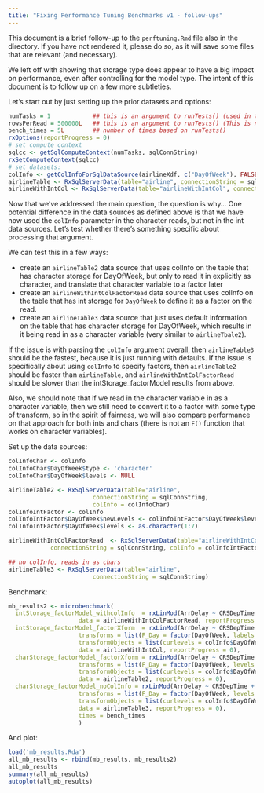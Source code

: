 ```yaml
---
title: "Fixing Performance Tuning Benchmarks v1 - follow-ups"
---
```


This document is a brief follow-up to the `perftuning.Rmd` file also in the directory. If you have not rendered
it, please do so, as it will save some files that are relevant (and necessary).

We left off with showing that storage type does appear to have a big impact on performance, even after
controlling for the model type. The intent of this document is to follow up on a few more subtleties.

Let's start out by just setting up the prior datasets and options:

```r
numTasks = 1            ## this is an argument to runTests() (used in the computeContext)
rowsPerRead = 500000L   ## this is an argument to runTests() (This is not used)
bench_times = 5L        ## number of times based on runTests()
rxOptions(reportProgress = 0)
# set compute context
sqlcc <- getSqlComputeContext(numTasks, sqlConnString)
rxSetComputeContext(sqlcc)
# set datasets:
colInfo <- getColInfoForSqlDataSource(airlineXdf, c("DayOfWeek"), FALSE)
airlineTable <- RxSqlServerData(table="airline", connectionString = sqlConnString, colInfo = colInfo)
airlineWithIntCol <- RxSqlServerData(table="airlineWithIntCol", connectionString = sqlConnString)
```

Now that we've addressed the main question, the question is why... One potential difference in the data sources 
as defined above is that we have now used the `colInfo` parameter in the character reads, but not in the int data 
sources. Let's test whether there's something specific about processing that argument.

We can test this in a few ways:

- create an `airlineTable2` data source that uses colInfo on the table that has character storage for DayOfWeek, but only to read it in explicitly as character, and translate that character variable to a factor later
- create an `airlineWithIntColFactorRead` data source that uses colInfo on the table that has int storage for `DayOfWeek` to define it as a factor on the read.
- create an `airlineTable3` data source that just uses default information on the table that has character storage for DayOfWeek, which results in it being read in
  as a character variable (very similar to `airlineTbale2`).

If the issue is with parsing the `colInfo` argument overall, then `airlineTable3` should be the fastest, because it is just running with defaults.
If the issue is specifically about using `colInfo` to specify factors, then `airlineTable2` should be faster than `airlineTable`, and `airlineWithIntColFactorRead`
should be slower than the intStorage_factorModel results from above. 

Also, we should note that if we read in the character variable in as a character variable, then
we still need to convert it to a factor with some type of transform, so in the spirit of fairness, 
we will also compare performance on that approach for both ints and chars (there is not an `F()` 
function that works on character variables).

Set up the data sources:

```r
colInfoChar <- colInfo
colInfoChar$DayOfWeek$type <- 'character'
colInfoChar$DayOfWeek$levels <- NULL

airlineTable2 <- RxSqlServerData(table="airline", 
						connectionString = sqlConnString, 
						colInfo = colInfoChar)
colInfoIntFactor <- colInfo
colInfoIntFactor$DayOfWeek$newLevels <- colInfoIntFactor$DayOfWeek$levels
colInfoIntFactor$DayOfWeek$levels <- as.character(1:7)

airlineWithIntColFactorRead  <- RxSqlServerData(table="airlineWithIntCol", 
			connectionString = sqlConnString, colInfo = colInfoIntFactor)

## no colInfo, reads in as chars
airlineTable3 <- RxSqlServerData(table="airline", 
						connectionString = sqlConnString)
```

Benchmark:

```r
mb_results2 <- microbenchmark(
  intStorage_factorModel_withcolInfo  = rxLinMod(ArrDelay ~ CRSDepTime + DayOfWeek,    
					data = airlineWithIntColFactorRead, reportProgress = 0),
  intStorage_factorModel_factorXform  = rxLinMod(ArrDelay ~ CRSDepTime + F_Day,    
					transforms = list(F_Day = factor(DayOfWeek, labels = curlevels)),
					transformObjects = list(curlevels = colInfo$DayOfWeek$levels),    
					data = airlineWithIntCol, reportProgress = 0),
  charStorage_factorModel_factorXform = rxLinMod(ArrDelay ~ CRSDepTime + F_Day,
					transforms = list(F_Day = factor(DayOfWeek, levels = curlevels)),
					transformObjects = list(curlevels = colInfo$DayOfWeek$levels),    
					data = airlineTable2, reportProgress = 0),
  charStorage_factorModel_noColInfo = rxLinMod(ArrDelay ~ CRSDepTime + F_Day,
					transforms = list(F_Day = factor(DayOfWeek, levels = curlevels)),
					transformObjects = list(curlevels = colInfo$DayOfWeek$levels),    
					data = airlineTable3, reportProgress = 0),
					times = bench_times
					)
```

And plot:

```r
load('mb_results.Rda')
all_mb_results <- rbind(mb_results, mb_results2)
all_mb_results
summary(all_mb_results)
autoplot(all_mb_results)
```



